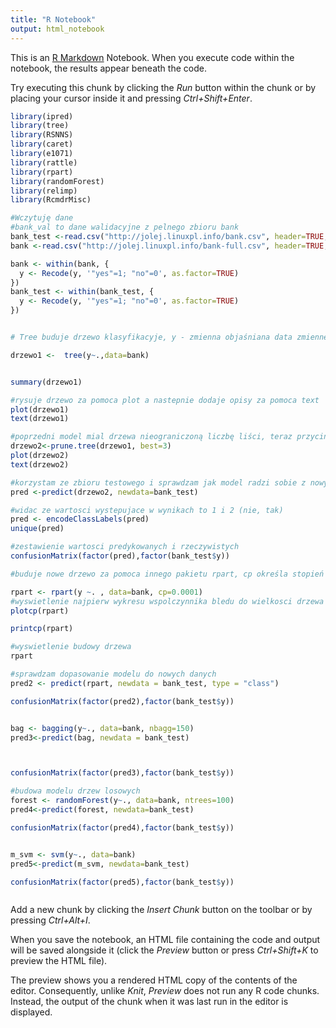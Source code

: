 ---
title: "R Notebook"
output: html_notebook
---

This is an [R Markdown](http://rmarkdown.rstudio.com) Notebook. When you execute code within the notebook, the results appear beneath the code. 

Try executing this chunk by clicking the *Run* button within the chunk or by placing your cursor inside it and pressing *Ctrl+Shift+Enter*. 

```{r}
library(ipred)
library(tree)
library(RSNNS)
library(caret)
library(e1071)
library(rattle)
library(rpart)
library(randomForest)
library(relimp)
library(RcmdrMisc)

#Wczytuję dane
#bank_val to dane walidacyjne z pelnego zbioru bank
bank_test <-read.csv("http://jolej.linuxpl.info/bank.csv", header=TRUE,sep = ";")
bank <-read.csv("http://jolej.linuxpl.info/bank-full.csv", header=TRUE,sep = ";")

bank <- within(bank, {
  y <- Recode(y, '"yes"=1; "no"=0', as.factor=TRUE)
})
bank_test <- within(bank_test, {
  y <- Recode(y, '"yes"=1; "no"=0', as.factor=TRUE)
})


# Tree buduje drzewo klasyfikacyje, y - zmienna objaśniana data zmienne #objaśniajace

drzewo1 <-  tree(y~.,data=bank)


summary(drzewo1)

#rysuje drzewo za pomoca plot a nastepnie dodaje opisy za pomoca text
plot(drzewo1)
text(drzewo1)

#poprzedni model mial drzewa nieograniczoną liczbę liści, teraz przycinam je do 3 liści
drzewo2<-prune.tree(drzewo1, best=3)
plot(drzewo2)
text(drzewo2)

#korzystam ze zbioru testowego i sprawdzam jak model radzi sobie z nowymi zmiennymi
pred <-predict(drzewo2, newdata=bank_test)

#widac ze wartosci wystepujace w wynikach to 1 i 2 (nie, tak)
pred <- encodeClassLabels(pred)
unique(pred)

#zestawienie wartosci predykowanych i rzeczywistych
confusionMatrix(factor(pred),factor(bank_test$y))

#buduje nowe drzewo za pomoca innego pakietu rpart, cp określa stopień przyciecia drzewa.

rpart <- rpart(y ~. , data=bank, cp=0.0001)
#wyswietlenie najpierw wykresu wspolczynnika bledu do wielkosci drzewa a nastepnie pokazanie ich w formie tekstowej
plotcp(rpart)

printcp(rpart)

#wyswietlenie budowy drzewa
rpart

#sprawdzam dopasowanie modelu do nowych danych 
pred2 <- predict(rpart, newdata = bank_test, type = "class")

confusionMatrix(factor(pred2),factor(bank_test$y))


bag <- bagging(y~., data=bank, nbagg=150)
pred3<-predict(bag, newdata = bank_test)



confusionMatrix(factor(pred3),factor(bank_test$y))

#budowa modelu drzew losowych
forest <- randomForest(y~., data=bank, ntrees=100)
pred4<-predict(forest, newdata=bank_test)

confusionMatrix(factor(pred4),factor(bank_test$y))


m_svm <- svm(y~., data=bank)
pred5<-predict(m_svm, newdata=bank_test)

confusionMatrix(factor(pred5),factor(bank_test$y))



```

Add a new chunk by clicking the *Insert Chunk* button on the toolbar or by pressing *Ctrl+Alt+I*.

When you save the notebook, an HTML file containing the code and output will be saved alongside it (click the *Preview* button or press *Ctrl+Shift+K* to preview the HTML file).

The preview shows you a rendered HTML copy of the contents of the editor. Consequently, unlike *Knit*, *Preview* does not run any R code chunks. Instead, the output of the chunk when it was last run in the editor is displayed.
